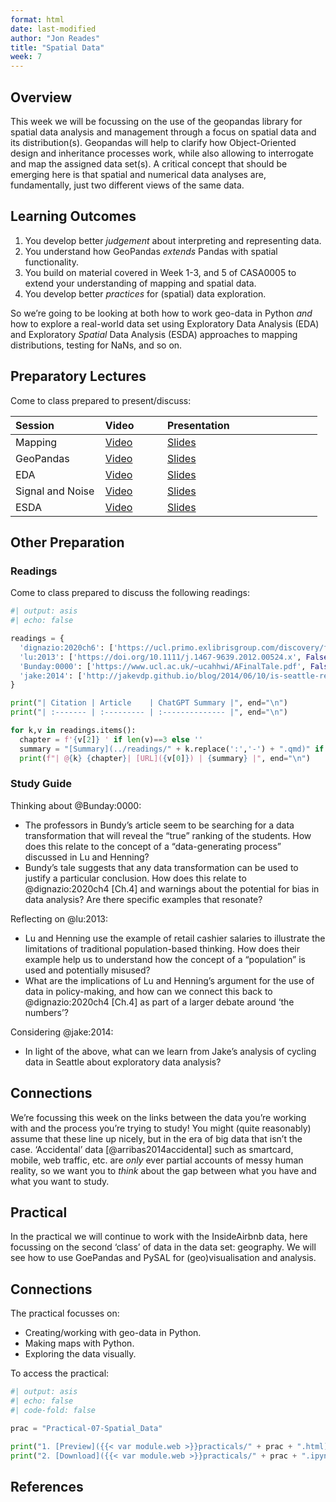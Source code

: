 ```yaml
---
format: html
date: last-modified
author: "Jon Reades"
title: "Spatial Data"
week: 7
---
```


## Overview

This week we will be focussing on the use of the geopandas library for spatial data analysis and management through a focus on spatial data and its distribution(s). Geopandas will help to clarify how Object-Oriented design and inheritance processes work, while also allowing to interrogate and map the assigned data set(s). A critical concept that should be emerging here is that spatial and numerical data analyses are, fundamentally, just two different views of the same data. 

::: {.callout-important}
## Learning Outcomes

1. You develop better *judgement* about interpreting and representing data.
2. You understand how GeoPandas *extends* Pandas with spatial functionality.
3. You build on material covered in Week 1-3, and 5 of CASA0005 to extend your understanding of mapping and spatial data.
4. You develop better *practices* for (spatial) data exploration.
::: 

So we're going to be looking at both how to work geo-data in Python *and* how to explore a real-world data set using Exploratory Data Analysis (EDA) and Exploratory *Spatial* Data Analysis (ESDA) approaches to mapping distributions, testing for NaNs, and so on.

## Preparatory Lectures

Come to class prepared to present/discuss:

| Session | Video | Presentation | 
| :------ | :---- | :----------- | 
| Mapping | [Video]({{< var vids.mapping >}}) | [Slides](../lectures/{{< meta week >}}.1-Mapping.qmd) | 
| GeoPandas | [Video]({{< var vids.geopandas >}}) | [Slides](../lectures/{{< meta week >}}.2-Geopandas.qmd) | 
| EDA | [Video]({{< var vids.eda >}}) |[Slides](../lectures/{{< meta week >}}.3-EDA.qmd) | 
| Signal and Noise | [Video]({{< var vids.signal >}}) |[Slides](../lectures/{{< meta week >}}.4-Signal_and_Noise.qmd) | 
| ESDA | [Video]({{< var vids.esda >}}) | [Slides](../lectures/{{< meta week >}}.5-ESDA.qmd) | 

## Other Preparation

### Readings

Come to class prepared to discuss the following readings:

```python
#| output: asis
#| echo: false

readings = {
  'dignazio:2020ch6': ['https://ucl.primo.exlibrisgroup.com/discovery/fulldisplay?docid=alma9931206723604761&context=L&vid=44UCL_INST:UCL_VU2&lang=en&search_scope=UCLLibraryCatalogue&adaptor=Local%20Search%20Engine&isFrbr=true&tab=UCLLibraryCatalogue&query=any,contains,D%5C%27Ignazio%20Data%20Feminism&sortby=date_d&facet=frbrgroupid,include,9041340239229546206&offset=0', False, 'Ch.6'],
  'lu:2013': ['https://doi.org/10.1111/j.1467-9639.2012.00524.x', False],
  'Bunday:0000': ['https://www.ucl.ac.uk/~ucahhwi/AFinalTale.pdf', False],
  'jake:2014': ['http://jakevdp.github.io/blog/2014/06/10/is-seattle-really-seeing-an-uptick-in-cycling/', False],
}

print("| Citation | Article    | ChatGPT Summary |", end="\n")
print("| :------- | :--------- | :-------------- |", end="\n")

for k,v in readings.items():
  chapter = f'{v[2]} ' if len(v)==3 else ''
  summary = "[Summary](../readings/" + k.replace(':','-') + ".qmd)" if v[1] else "N/A"
  print(f"| @{k} {chapter}| [URL]({v[0]}) | {summary} |", end="\n")

```

### Study Guide

Thinking about @Bunday:0000:

- The professors in Bundy's article seem to be searching for a data transformation that will reveal the "true" ranking of the students.  How does this relate to the concept of a "data-generating process" discussed in Lu and Henning?
- Bundy's tale suggests that any data transformation can be used to justify a particular conclusion. How does this relate to @dignazio:2020ch4 [Ch.4] and warnings about the potential for bias in data analysis? Are there specific examples that resonate? 

Reflecting on @lu:2013:

- Lu and Henning use the example of retail cashier salaries to illustrate the limitations of traditional population-based thinking. How does their example help us to understand how the concept of a "population" is used and potentially misused?
- What are the implications of Lu and Henning's argument for the use of data in policy-making, and how can we connect this back to @dignazio:2020ch4 [Ch.4] as part of a larger debate around 'the numbers'?

Considering @jake:2014:

- In light of the above, what can we learn from Jake's analysis of cycling data in Seattle about exploratory data analysis?

::: {.callout-tip}
## Connections

We're focussing this week on the links between the data you're working with and the process you're trying to study! You might (quite reasonably) assume that these line up nicely, but in the era of big data that isn't the case. 'Accidental' data [@arribas2014accidental] such as smartcard, mobile, web traffic, etc. are *only* ever partial accounts of messy human reality, so we want you to *think* about the gap between what you have and what you want to study.

:::

## Practical

In the practical we will continue to work with the InsideAirbnb data, here focussing on the second 'class' of data in the data set: geography. We will see how to use GoePandas and PySAL for (geo)visualisation and analysis.

::: {.callout-tip}
## Connections

The practical focusses on:

- Creating/working with geo-data in Python.
- Making maps with Python.
- Exploring the data visually.

:::

To access the practical:

```python
#| output: asis
#| echo: false
#| code-fold: false

prac = "Practical-07-Spatial_Data"

print("1. [Preview]({{< var module.web >}}practicals/" + prac + ".html)")
print("2. [Download]({{< var module.web >}}practicals/" + prac + ".ipynb)")

```

## References 
